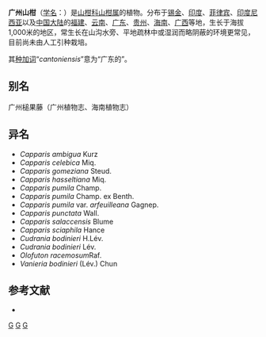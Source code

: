 {{Speciesbox
| genus = Capparis
| species = cantoniensis
| authority = Lour., 1790
}}

'''广州山柑'''（[[学名|学名]]：{{lang|la|''Capparis cantoniensis''}}）是[[山柑科|山柑科]][[山柑属|山柑属]]的植物。分布于[[锡金|锡金]]、[[印度|印度]]、[[菲律宾|菲律宾]]、[[印度尼西亚|印度尼西亚]]以及[[中国大陆|中国大陆]]的[[福建|福建]]、[[云南|云南]]、[[广东|广东]]、[[贵州|贵州]]、[[海南|海南]]、[[广西|广西]]等地，生长于海拔1,000米的地区，常生长在山沟水旁、平地疏林中或湿润而略阴蔽的环境更常见，目前尚未由人工引种栽培。

其[[种加词|种加词]]“''cantoniensis''”意为“广东的”。

== 别名 ==
广州槌果藤（广州植物志、海南植物志）

== 异名 ==
* ''Capparis ambigua'' Kurz
* ''Capparis celebica'' Miq.
* ''Capparis gomeziana'' Steud.
* ''Capparis hasseltiana'' Miq.
* ''Capparis pumila'' Champ.
* ''Capparis pumila'' Champ. ex Benth.
* ''Capparis pumila'' var. ''arfeuilleana'' Gagnep.
* ''Capparis punctata'' Wall.
* ''Capparis salaccensis'' Blume
* ''Capparis sciaphila'' Hance
* ''Cudrania bodinieri'' H.Lév.
* ''Cudrania bodinieri'' Lév.
* ''Olofuton racemosum''Raf.
* ''Vanieria bodinieri'' (Lév.) Chun

== 参考文献 ==
<div class="references-small">
* {{cite web| url =http://www.bioinfo.cn/db05/KmzwSpecies.php?action=view&id=3086| title =广州山柑| work =《中国高等植物数据库全库》| publisher =中国科学院微生物研究所| author =昆明植物研究所| accessdate =2009-02-23| deadurl =yes| archiveurl =https://web.archive.org/web/20160305095058/http://www.bioinfo.cn/db05/KmzwSpecies.php?action=view&id=3086| archivedate =2016-03-05}}
</div>
{{Taxonbar|from=Q11062072}}

[[Category:山柑属|G]]
[[Category:广东植物|G]]
[[Category:1790年描述的植物|G]]